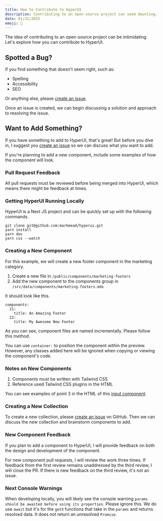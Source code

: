 ```yaml
---
title: How to Contribute to HyperUI
description: Contributing to an open-source project can seem daunting. Learn how you can get involved with the development of HyperUI.
date: 01/31/2025
emoji: 🫵
---
```


The idea of contributing to an open-source project can be intimidating. Let's explore how you can contribute to HyperUI.

## Spotted a Bug?

If you find something that doesn't seem right, such as:

- Spelling
- Accessibility
- SEO

Or anything else, please [create an issue](https://github.com/markmead/hyperui/issues/new/choose).

Once an issue is created, we can begin discussing a solution and approach to resolving the issue.

## Want to Add Something?

If you have something to add to HyperUI, that's great! But before you dive in, I suggest you [create an issue](https://github.com/markmead/hyperui/issues/new/choose) so we can discuss what you want to add.

If you're planning to add a new component, include some examples of how the component will look.

### Pull Request Feedback

All pull requests must be reviewed before being merged into HyperUI, which means there might be feedback at times.

### Getting HyperUI Running Locally

HyperUI is a Next JS project and can be quickly set up with the following commands.

```
git clone git@github.com:markmead/hyperui.git
yarn install
yarn dev
yarn css --watch
```

### Creating a New Component

For this example, we will create a new footer component in the marketing category.

1. Create a new file in `/public/components/marketing-footers`
2. Add the new component to the components group in `/src/data/components/marketing-footers.mdx`

It should look like this.

```
components:
  21:
    title: An Amazing Footer
  22:
    title: My Awesome New Footer
```

As you can see, component files are named incrementally. Please follow this method.

You can use `container:` to position the component within the preview. However, any classes added here will be ignored when copying or viewing the component's code.

### Notes on New Components

1. Components must be written with Tailwind CSS
2. Reference used Tailwind CSS plugins in the HTML

You can see examples of point 3 in the HTML of this [input component](/components/application/pagination#component-3).

### Creating a New Collection

To create a new collection, please [create an issue](https://github.com/markmead/hyperui/issues/new/choose) on GitHub. Then we can discuss the new collection and brainstorm components to add.

### New Component Feedback

If you plan to add a component to HyperUI, I will provide feedback on both the design and development of the component.

For new component pull requests, I will review the work three times. If feedback from the first review remains unaddressed by the third review, I will close the PR. If there is new feedback on the third review, it's not an issue.

### Next Console Warnings

When developing locally, you will likely see the console warning `params should be awaited before using its properties`. Please ignore this. We do use `await` but it's for the `getX` functions that take in the `params` and returns resolved data. It does not return an unresolved `Promise`.
